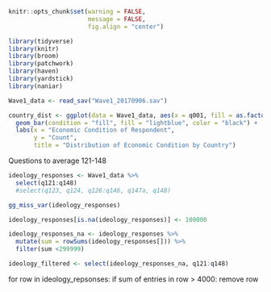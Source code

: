```r
knitr::opts_chunk$set(warning = FALSE, 
                      message = FALSE, 
                      fig.align = "center")
```

```r
library(tidyverse)
library(knitr)
library(broom)
library(patchwork)
library(haven)
library(yardstick)
library(naniar)
```

```r
Wave1_data <- read_sav("Wave1_20170906.sav")
```

```r
country_dist <- ggplot(data = Wave1_data, aes(x = q001, fill = as.factor(country))) +
  geom_bar(condition = "fill", fill = "lightblue", color = "black") +
  labs(x = "Economic Condition of Respondent",
       y = "Count",
       title = "Distribution of Economic Condition by Country")
```

Questions to average 121-148

```r
ideology_responses <- Wave1_data %>%
  select(q121:q148)
  #select(q123, q124, q126:q146, q147a, q148)

gg_miss_var(ideology_responses)
```
```r
ideology_responses[is.na(ideology_responses)] <- 100000
```

```r
ideology_responses_na <- ideology_responses %>%
  mutate(sum = rowSums(ideology_responses[])) %>%
  filter(sum <299999)

ideology_filtered <- select(ideology_responses_na, q121:q148)
```


for row in ideology_repsonses:
  if sum of entries in row > 4000:
      remove row


